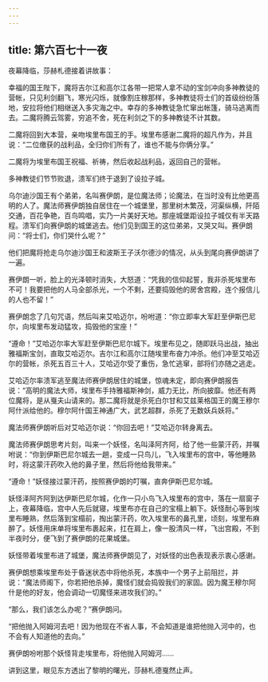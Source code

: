```yaml
---
---
---
```

title: 第六百七十一夜
---






夜幕降临，莎赫札德接着讲故事：





幸福的国王陛下，魔将吉尔江和高尔江各带一把常人拿不动的宝剑冲向多神教徒的营帐，只见利剑翻飞，寒光闪烁，就像割庄稼那样，多神教徒将士们的首级纷纷落地，安拉将他们相继送入多灾海之中。幸存的多神教徒急忙窜出帐篷，骑马逃离而去。二魔将腾云驾雾，穷追不舍，死在利剑之下的多神教徒不计其数。

二魔将回到大本营，亲吻埃里布国王的手。埃里布感谢二魔将的超凡作为，并且说：“二位缴获的战利品，全归你们所有了，谁也不能与你俩分享。”

二魔将为埃里布国王祝福、祈祷，然后收起战利品，返回自己的营帐。

多神教徒们节节败退，溃军们终于退到了设拉子城。

乌尔迪沙国王有个弟弟，名叫赛伊朗，是位魔法师；论魔法，在当时没有比他更高明的人了。魔法师赛伊朗独自居住在一个城堡里，那里树木繁茂，河渠纵横，阡陌交通，百花争艳，百鸟鸣唱，实乃一片美好天地。那座城堡距设拉子城仅有半天路程。溃军们向赛伊朗的城堡逃去。他们见到国王的这位弟弟，又哭又叫。赛伊朗问：“将士们，你们哭什么呢？”

他们把魔将抢走乌尔迪沙国王和波斯王子沃尔德沙的情况，从头到尾向赛伊朗讲了一遍。

赛伊朗一听，脸上的光泽顿时消失，大怒道：“凭我的信仰起誓，我非杀死埃里布不可！我要把他的人马全部杀光，一个不剩，还要捣毁他的房舍宫殿，连个报信儿的人也不留！”

赛伊朗念了几句咒语，然后叫来艾哈迈尔，吩咐道：“你立即率大军赶至伊斯巴尼尔，向埃里布发动猛攻，捣毁他的宝座！”

“遵命！”艾哈迈尔率大军赶至伊斯巴尼尔城下。埃里布见之，随即跃马出战，抽出雅福斯宝剑，直取艾哈迈尔。吉尔江和高尔江随埃里布奋力冲杀。他们冲至艾哈迈尔的营帐，杀死五百三十人，艾哈迈尔受了重伤，急忙逃窜，部将们亦随之逃走。

艾哈迈尔率溃军逃至魔法师赛伊朗居住的城堡，惊魂未定，即向赛伊朗报告说：“高明的魔法大师，埃里布手持雅福斯神剑，威力无比，所向披靡。他还有两位魔将，是从戛夫山请来的。那二魔将就是杀死白尔甘和艾兹莱格国王的魔王穆尔阿什派给他的。穆尔阿什国王神通广大，武艺超群，杀死了无数妖兵妖将。”

魔法师赛伊朗听后对艾哈迈尔说：“你回去吧！”艾哈迈尔转身离去。

魔法师赛伊朗思考片刻，叫来一个妖怪，名叫泽阿齐阿，给了他一些蒙汗药，并嘱咐说：“你到伊斯巴尼尔城去一趟，变成一只鸟儿，飞入埃里布的宫中，等他睡熟时，将这蒙汗药吹入他的鼻子里，然后将他给我带来。”

“遵命！”妖怪接过蒙汗药，按照赛伊朗的叮嘱，直奔伊斯巴尼尔城。

妖怪泽阿齐阿到达伊斯巴尼尔城，化作一只小鸟飞入埃里布的宫中，落在一扇窗子上，夜幕降临，宫中人先后就寝，埃里布亦在自己的宝榻上躺下。妖怪耐心等到埃里布睡熟，然后落到宝榻前，掏出蒙汗药，吹入埃里布的鼻孔里，顷刻，埃里布麻醉了。妖怪用床单将埃里布裹起来，扛在肩上，像一股清风一样，飞出宫殿，不到半夜时分，便飞到了赛伊朗的花果城堡。

妖怪带着埃里布进了城堡，魔法师赛伊朗见了，对妖怪的出色表现表示衷心感谢。

赛伊朗想乘埃里布处于昏迷状态中将他杀死，本族中一个男子上前阻拦，并说：“魔法师阁下，你若把他杀掉，魔怪们就会捣毁我们的家固。因为魔王穆尔阿什是他的好友，他会调动一切魔怪来进攻我们的。”

“那么，我们该怎么办呢？”赛伊朗问。

“把他抛入阿姆河去吧！因为他现在不省人事，不会知道是谁把他抛入河中的，也不会有人知道他的去向。”

赛伊朗吩咐那个妖怪背走埃里布，将他抛入阿姆河……





讲到这里，眼见东方透出了黎明的曙光，莎赫札德戛然止声。